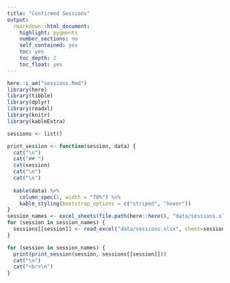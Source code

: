 ```yaml
---
title: "Confirmed Sessions"
output: 
  rmarkdown::html_document:
    highlight: pygments
    number_sections: no
    self_contained: yes
    toc: yes
    toc_depth: 2
    toc_float: yes
---
```

```r
here::i_am("sessions.Rmd")
library(here)
library(tibble)  
library(dplyr)
library(readxl)
library(knitr)
library(kableExtra)

sessions <- list()

print_session <- function(session, data) {
  cat("\n")
  cat("## ")
  cat(session)
  cat("\n")
  cat("\n")
  
  kable(data) %>%
    column_spec(1, width = "70%") %>%
    kable_styling(bootstrap_options = c("striped", "hover"))
}
session_names <- excel_sheets(file.path(here::here(), "data/sessions.xlsx"))
for (session in session_names) {
  sessions[[session]] <- read_excel("data/sessions.xlsx", sheet=session) 
}


```

```r

for (session in session_names) {
  print(print_session(session, sessions[[session]]))
  cat("\n")
  cat("<br>\n")
}

```
```r

```